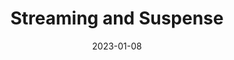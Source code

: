 ---
title: Streaming and Suspense
description: How React Suspense enabled UI streaming
weight: 6
vimeo: 902736844
video_length: 01:05
free: true
date: "2023-01-08"
---